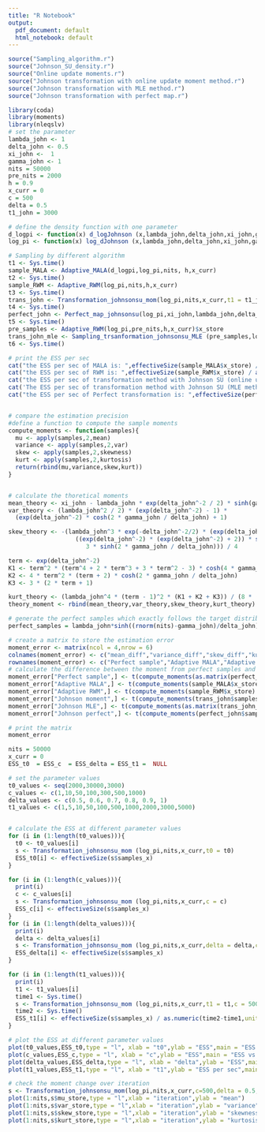 ```yaml
---
title: "R Notebook"
output:
  pdf_document: default
  html_notebook: default
---
```



```r
source("Sampling_algorithm.r")
source("Johnson_SU_density.r")
source("Online update moments.r")
source("Johnson transformation with online update moment method.r")
source("Johnson transformation with MLE method.r")
source("Johnson transformation with perfect map.r")
```

```r
library(coda)
library(moments)
library(nleqslv)
# set the parameter
lambda_john <- 1
delta_john <- 0.5
xi_john <-  1
gamma_john <- 1
nits = 50000
pre_nits = 2000
h = 0.9
x_curr = 0
c = 500
delta = 0.5
t1_john = 3000

# define the density function with one parameter
d_logpi <- function(x) d_logJohnson (x,lambda_john,delta_john,xi_john,gamma_john)
log_pi <- function(x) log_dJohnson (x,lambda_john,delta_john,xi_john,gamma_john)

# Sampling by different algorithm
t1 <- Sys.time()
sample_MALA <- Adaptive_MALA(d_logpi,log_pi,nits, h,x_curr)
t2 <- Sys.time()
sample_RWM <- Adaptive_RWM(log_pi,nits,h,x_curr)
t3 <- Sys.time()
trans_john <- Transformation_johnsonsu_mom(log_pi,nits,x_curr,t1 = t1_john,delta = delta,c = c)
t4 <- Sys.time()
perfect_john <- Perfect_map_johnsonsu(log_pi,xi_john,lambda_john,delta_john,gamma_john)
t5 <- Sys.time()
pre_samples <- Adaptive_RWM(log_pi,pre_nits,h,x_curr)$x_store
trans_john_mle <- Sampling_trsanformation_johnsonsu_MLE (pre_samples,log_pi,nits,method = "MLE",x_curr = x_curr)
t6 <- Sys.time()

# print the ESS per sec
cat("the ESS per sec of MALA is: ",effectiveSize(sample_MALA$x_store) / as.numeric(t2- t1,units = "secs"),"\n")
cat("the ESS per sec of RWM is: ",effectiveSize(sample_RWM$x_store) / as.numeric(t3 - t2,units = "secs"),"\n")
cat("the ESS per sec of transformation method with Johnson SU (online update moment method) is: ",effectiveSize(trans_john$samples_x) / as.numeric(t4 - t3,units = "secs"),"\n")
cat('The ESS per sec of transformation method with Johnson SU (MLE method) is: ', effectiveSize(trans_john_mle$samples_x) / as.numeric(t6 - t5,units = "secs"),"\n")
cat("the ESS per sec of Perfect transformation is: ",effectiveSize(perfect_john$samples_x)/ as.numeric(t5 - t4,units = "secs"),"\n")


# compare the estimation precision
#define a function to compute the sample moments
compute_moments <- function(samples){
  mu <- apply(samples,2,mean)
  variance <- apply(samples,2,var)
  skew <- apply(samples,2,skewness)
  kurt <- apply(samples,2,kurtosis)
  return(rbind(mu,variance,skew,kurt))
}


# calculate the thoretical moments
mean_theory <- xi_john - lambda_john * exp(delta_john^-2 / 2) * sinh(gamma_john / delta_john)
var_theory <- (lambda_john^2 / 2) * (exp(delta_john^-2) - 1) *
  (exp(delta_john^-2) * cosh(2 * gamma_john / delta_john) + 1)

skew_theory <- -(lambda_john^3 * exp(-delta_john^-2/2) * (exp(delta_john^-2) - 1)^2 *
                   ((exp(delta_john^-2) * (exp(delta_john^-2) + 2)) * sinh(3 * gamma_john / delta_john) +
                      3 * sinh(2 * gamma_john / delta_john))) / 4

term <- exp(delta_john^-2)
K1 <- term^2 * (term^4 + 2 * term^3 + 3 * term^2 - 3) * cosh(4 * gamma_john / delta_john)
K2 <- 4 * term^2 * (term + 2) * cosh(2 * gamma_john / delta_john)
K3 <- 3 * (2 * term + 1)

kurt_theory <- (lambda_john^4 * (term - 1)^2 * (K1 + K2 + K3)) / (8 * (var_theory)^2)
theory_moment <- rbind(mean_theory,var_theory,skew_theory,kurt_theory)

# generate the perfect samples which exactly follows the target distribution
perfect_samples = lambda_john*sinh((rnorm(nits)-gamma_john)/delta_john)+xi_john

# create a matrix to store the estimation error
moment_error <- matrix(ncol = 4,nrow = 6)
colnames(moment_error) <- c("mean_diff","variance_diff","skew_diff","kurtosis_diff")
rownames(moment_error) <- c("Perfect sample","Adaptive MALA","Adaptive RWM","Johnson moment","Johnson MLE","Johnson perfect")
# calculate the difference between the moment from perfect samples and samples got by different sampling algorithm
moment_error["Perfect sample",] <- t(compute_moments(as.matrix(perfect_samples))-theory_moment)
moment_error["Adaptive MALA",] <- t(compute_moments(sample_MALA$x_store) - theory_moment)
moment_error["Adaptive RWM",] <- t(compute_moments(sample_RWM$x_store) - theory_moment)
moment_error["Johnson moment",] <- t(compute_moments(trans_john$samples_x) - theory_moment)
moment_error["Johnson MLE",] <- t(compute_moments(as.matrix(trans_john_mle$samples_x)) - theory_moment)
moment_error["Johnson perfect",] <- t(compute_moments(perfect_john$samples_x) -theory_moment)

# print the matrix
moment_error
```

```r
nits = 50000
x_curr = 0
ESS_t0  = ESS_c  = ESS_delta = ESS_t1 =  NULL

# set the parameter values
t0_values <- seq(2000,30000,3000)
c_values <- c(1,10,50,100,300,500,1000)
delta_values <- c(0.5, 0.6, 0.7, 0.8, 0.9, 1)
t1_values <- c(1,5,10,50,100,500,1000,2000,3000,5000)


# calculate the ESS at different parameter values
for (i in (1:length(t0_values))){
  t0 <- t0_values[i]
  s <- Transformation_johnsonsu_mom (log_pi,nits,x_curr,t0 = t0)
  ESS_t0[i] <- effectiveSize(s$samples_x)
}

for (i in (1:length(c_values))){
  print(i)
  c <- c_values[i]
  s <- Transformation_johnsonsu_mom (log_pi,nits,x_curr,c = c)
  ESS_c[i] <- effectiveSize(s$samples_x)
}
for (i in (1:length(delta_values))){
  print(i)
  delta <- delta_values[i]
  s <- Transformation_johnsonsu_mom (log_pi,nits,x_curr,delta = delta,c=500)
  ESS_delta[i] <- effectiveSize(s$samples_x)
}

for (i in (1:length(t1_values))){
  print(i)
  t1 <- t1_values[i]
  time1 <- Sys.time()
  s <- Transformation_johnsonsu_mom (log_pi,nits,x_curr,t1 = t1,c = 500, delta = 0.5)
  time2 <- Sys.time()
  ESS_t1[i] <- effectiveSize(s$samples_x) / as.numeric(time2-time1,units = "secs")
}

# plot the ESS at different parameter values
plot(t0_values,ESS_t0,type = "l", xlab = "t0",ylab = "ESS",main = "ESS vs t0")
plot(c_values,ESS_c,type = "l", xlab = "c",ylab = "ESS",main = "ESS vs c")
plot(delta_values,ESS_delta,type = "l", xlab = "delta",ylab = "ESS",main = "ESS vs delta")
plot(t1_values,ESS_t1,type = "l", xlab = "t1",ylab = "ESS per sec",main = "ESS per sec vs t1")

# check the moment change over iteration
s <- Transformation_johnsonsu_mom(log_pi,nits,x_curr,c=500,delta = 0.5,t1 = 3000)
plot(1:nits,s$mu_store,type = "l",xlab = "iteration",ylab = "mean")
plot(1:nits,s$var_store,type = "l",xlab = "iteration",ylab = "variance")
plot(1:nits,s$skew_store,type = "l",xlab = "iteration",ylab = "skewness")
plot(1:nits,s$kurt_store,type = "l",xlab = "iteration",ylab = "kurtosis")


```




